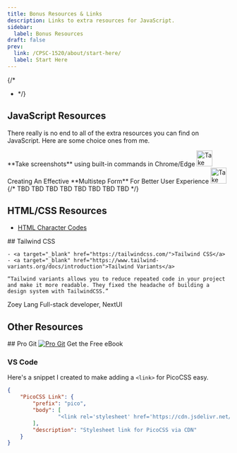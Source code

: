 ```yaml
---
title: Bonus Resources & Links
description: Links to extra resources for JavaScript.
sidebar:
  label: Bonus Resources
draft: false
prev:
  link: /CPSC-1520/about/start-here/
  label: Start Here
---
```



{/*
- <LinkButton href="" target="_blank"></LinkButton>
*/}

## JavaScript Resources

There really is no end to all of the extra resources you can find on JavaScript. Here are some choice ones from me.

<LinkButton href="https://swimburger.net/blog/web/hidden-gem-take-screenshots-using-built-in-commands-in-chrome-edge" target="_blank" variant='secondary'>
  **Take screenshots** using built-in commands in Chrome/Edge
  <Image src={screenshotThumb} alt="Take Screenshots" height="36"/>
</LinkButton>

<LinkButton href="https://www.smashingmagazine.com/2024/12/creating-effective-multistep-form-better-user-experience/" target="_blank" variant='secondary'>
  Creating An Effective **Multistep Form** For Better User Experience
  <Image src={smashingThumb} alt="Take Screenshots" height="36"/>
</LinkButton>
{/* 
<LinkButton href="#" target="_blank">TBD</LinkButton>
<LinkButton href="#" target="_blank">TBD</LinkButton>
<LinkButton href="#" target="_blank">TBD</LinkButton>
<LinkButton href="#" target="_blank">TBD</LinkButton>
<LinkButton href="#" target="_blank">TBD</LinkButton>
<LinkButton href="#" target="_blank">TBD</LinkButton>
<LinkButton href="#" target="_blank">TBD</LinkButton>
<LinkButton href="#" target="_blank">TBD</LinkButton>
 */}

## HTML/CSS Resources

- <a target="_blank" href="https://www.toptal.com/designers/htmlarrows/">HTML Character Codes</a>

<CardGrid>
  <Card>
    ## Tailwind CSS

    - <a target="_blank" href="https://tailwindcss.com/">Tailwind CSS</a>
    - <a target="_blank" href="https://www.tailwind-variants.org/docs/introduction">Tailwind Variants</a>

    “Tailwind variants allows you to reduce repeated code in your project and make it more readable. They fixed the headache of building a design system with TailwindCSS.”

Zoey Lang
Full-stack developer, NextUI
  </Card>
</CardGrid>

## Other Resources

<CardGrid>
  <Card>
    ## Pro Git
    <a href="https://git-scm.com/book/en/v2" target="_blank"><Image src={progit} alt="Pro Git"/></a>
    <LinkButton href="https://git-scm.com/book/en/v2" target="_blank">Get the Free eBook</LinkButton>
  </Card>
</CardGrid>

### VS Code

Here's a snippet I created to make adding a `<link>` for PicoCSS easy.

```json
{
    "PicoCSS Link": {
        "prefix": "pico",
        "body": [
                "<link rel='stylesheet' href='https://cdn.jsdelivr.net/npm/@picocss/pico@2/css/pico.min.css'>$0"
        ],
        "description": "Stylesheet link for PicoCSS via CDN"
    }
}
```
